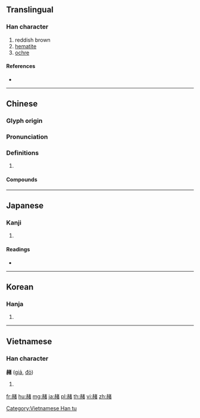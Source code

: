 {{character info/new}}
==Translingual==

===Han character===
{{Han char|rn=155|rad=赤|as=09|sn=16|four=44360|canj=GCJKA}}

# reddish brown
# [[hematite]]
# [[ochre]]

====References====
* {{Han ref|kx=1214.160|dkj=37017|dj=1682.160|hdz=53508.090|uh=8D6D|ud=36205|bh=BDEA|bd=48618}}

----

==Chinese==
{{zh-forms}}

===Glyph origin===
{{Han etym}}

===Pronunciation===
{{zh-pron
|m=zhě
|c=ze2
|mc=y
|oc=y
|cat=
}}

===Definitions===
{{zh-hanzi}}

# {{rfdef|zh}}

====Compounds====
{{zh-der|赭土|赭石|赭紅|赭衣|赭衣半道|赭衣塞路|赭衣滿道|赭面|赭黃}}

----

==Japanese==

===Kanji===
{{ja-kanji|grade=|rs=赤09}}

# {{defn|lang=ja|sort=赤09}}

====Readings====
* {{ja-readings|on=[[しゃ]] (sha)|kun=[[あかつち]] (akatsuchi), [[あか]] (aka)|nanori=}}

----

==Korean==

===Hanja===
{{ko-hanja|hangeul=자|eumhun=|rv=ja|mr=cha|y=ca}}

# {{defn|lang=ko|sort=赤09}}

----

==Vietnamese==

===Han character===
'''赭''' ([[giả]], [[đỏ]])

# {{defn|vi}}

[[Category:Vietnamese Han tu]]

[[fr:赭]]
[[hu:赭]]
[[mg:赭]]
[[ja:赭]]
[[pl:赭]]
[[th:赭]]
[[vi:赭]]
[[zh:赭]]
